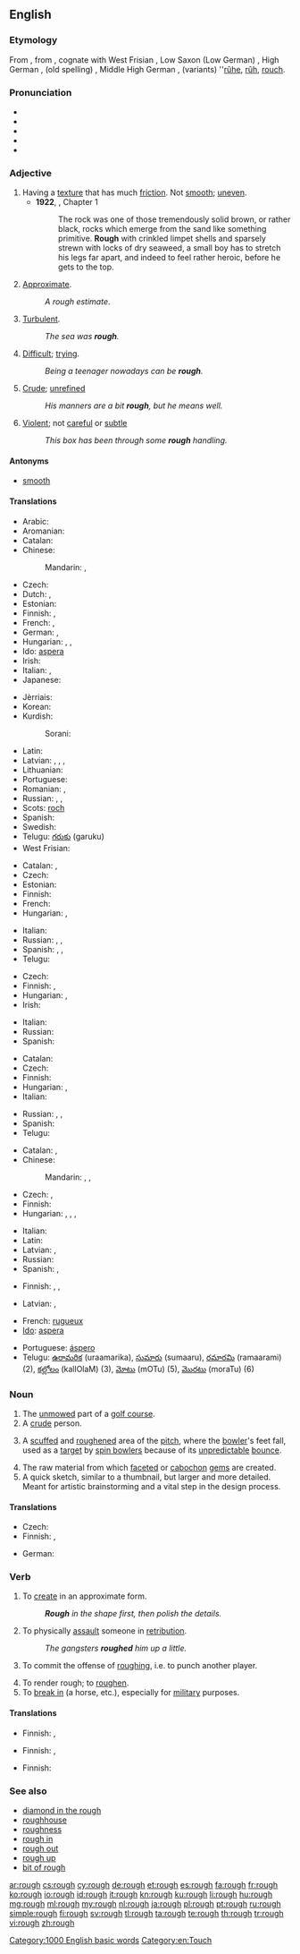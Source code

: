 {{wikipedia|dab=rough}}
==English==

===Etymology===
From {{etyl|ang}} {{term|ruh|rūh|lang=ang}}, from {{etyl|gem-pro}} {{recons|rūhaz|lang=gem-pro}}, cognate with West Frisian {{term|rûch||rough|lang=fy}}, Low Saxon (Low German) {{term|ruuch||rough|lang=nds}}, High German {{term|rau||rough|lang=de}}, (old spelling) {{term|rauh||rough|lang=de}}, Middle High German {{term|rûch||rough|lang=gmh}}, (variants) ''[[rûhe]], [[rûh]], [[rouch]].

===Pronunciation===
* {{IPA|/ɹʌf/}}
* {{audio|En-us-rough.ogg|Audio (US)}}
* {{audio|Rough.ogg|Audio (US)}}
* {{rhymes|ʌf}}
* {{homophones|ruff}}

===Adjective===
{{en-adj|rough|er}}

# Having a [[texture]] that has much [[friction]]. Not [[smooth]]; [[uneven]].
#* '''1922''', {{w|Virginia Woolf}}, ''{{w|Jacob's Room}}'' Chapter 1
#*: The rock was one of those tremendously solid brown, or rather black, rocks which emerge from the sand like something primitive. '''Rough''' with crinkled limpet shells and sparsely strewn with locks of dry seaweed, a small boy has to stretch his legs far apart, and indeed to feel rather heroic, before he gets to the top.
# [[approximate|Approximate]].
#: ''A rough estimate''.
# [[turbulent|Turbulent]].
#: ''The sea was '''rough'''.''
# [[difficult|Difficult]]; [[trying]].
#: ''Being a teenager nowadays can be '''rough'''.''
# [[crude|Crude]]; [[unrefined]]
#: ''His manners are a bit '''rough''', but he means well.''
# [[violent|Violent]]; not [[careful]] or [[subtle]]
#: ''This box has been through some '''rough''' handling.''

====Antonyms====
* [[smooth]]

====Translations====
{{trans-top|not smooth}}
* Arabic: {{t+|ar|خشن|tr=xášin|sc=Arab}}
* Aromanian: {{t-|rup|ascuru}}
* Catalan: {{t-|ca|aspre}}
* Chinese:
*: Mandarin: {{t|cmn|粗魯|sc=Hani}}, {{t|cmn|粗鲁|tr=cūlǔ|sc=Hani}}
* Czech: {{t+|cs|hrubý|m}}
* Dutch: {{t+|nl|ruw}}, {{t+|nl|ruig}}
* Estonian: {{t+|et|kare}}
* Finnish: {{t-|fi|karhea}}, {{t-|fi|rosoinen}}
* French: {{t+|fr|rude}}, {{t+|fr|rugueux}}
* German: {{t+|de|rau}}, {{t+|de|grob}}
* Hungarian: {{t+|hu|durva}}, {{t+|hu|érdes}}, {{t+|hu|egyenetlen}}
* Ido: [[aspera]]
* Irish: {{t-|ga|garbh}}
* Italian: {{t-|it|ruvido}}, {{t-|it|rugoso}}
* Japanese: {{t+|ja|でこぼこ|tr=dekoboko na|alt=でこぼこな|sc=Jpan}}
{{trans-mid}}
* Jèrriais: {{tø|roa-jer|rude|m|f}}
* Korean: {{t+|ko|거친|tr=geochin|sc=Kore}}
* Kurdish:
*: Sorani: {{ku-Arab|[[دڕ]]}}
* Latin: {{t-|la|asper}}
* Latvian: {{t-|lv|raupjš}}, {{t-|lv|rupjš}}, {{t+|lv|ass}}, {{t-|lv|negluds}}
* Lithuanian: {{t-|lt|šiurkštus}}
* Portuguese: {{t+|pt|áspero}}
* Romanian: {{t-|ro|dur}}, {{t-|ro|aspru}}
* Russian: {{t+|ru|шероховатый|tr=šeroxovátyj}}, {{t+|ru|грубый|tr=grúbyj}}, {{t+|ru|жёсткий|tr=žóstkij}}
* Scots: [[roch]]
* Spanish: {{t+|es|áspero|m}}
* Swedish: {{t-|sv|ojämn}}
* Telugu: [[గరుకు]] (garuku)
* West Frisian: {{t+|fy|rûch}}
{{trans-bottom}}

{{trans-top|approximate}}
* Catalan: {{t-|ca|aproximat}}, {{t-|ca|quasi}}
* Czech: {{t+|cs|hrubý|m}}
* Estonian: {{t-|et|ligilähedane}}
* Finnish: {{t+|fi|karkea}}
* French: {{t+|fr|approximatif|m}}
* Hungarian: {{t-|hu|hozzávetőleges}}, {{t+|hu|nyers}}
{{trans-mid}}
* Italian: {{t-|it|approssimato}}
* Russian: {{t+|ru|приблизительный|tr=priblizítelʹnyj|sc=Cyrl}}, {{t+|ru|примерный|tr=primérnyj|sc=Cyrl}}, {{t+|ru|черновой|tr=černovój|sc=Cyrl}}
* Spanish: {{t+|es|aproximado|m}}, {{t-|es|aproximativo|m}}, {{t+|es|casi}}
* Telugu: {{t+|te|సుమారు|tr=sumaaru}}
{{trans-bottom}}

{{trans-top|turbulent}}
* Czech: {{t-|cs|bouřlivý|m}}
* Finnish: {{t+|fi|aallokkoinen}}, {{t+|fi|kuoppainen}}
* Hungarian: {{t+|hu|zord}}, {{t+|hu|kemény}}
* Irish: {{t-|ga|garbh}}
{{trans-mid}}
* Italian: {{t+|it|mosso}}
* Russian: {{t+|ru|бурный|tr=búrnyj|sc=Cyrl}}
* Spanish: {{t+|es|turbulento|m}}
{{trans-bottom}}

{{trans-top|difficult}}
* Catalan: {{t+|ca|difícil}}
* Czech: {{t+|cs|nepříjemný|m}}
* Finnish: {{t+|fi|kova}}
* Hungarian: {{t+|hu|kemény}}, {{t+|hu|nehéz}}
* Italian: {{t+|it|difficile}}
{{trans-mid}}
* Russian: {{t+|ru|суровый|tr=suróvyj|sc=Cyrl}}, {{t+|ru|трудный|tr=trúdnyj|sc=Cyrl}}, {{t+|ru|тяжёлый|tr=tjažólyj|sc=Cyrl}}
* Spanish: {{t+|es|difícil|m|f}}
* Telugu: {{t+|te|కష్టమైన|tr=kashTamaina}}
{{trans-bottom}}

{{trans-top|crude, unrefined}}
* Catalan: {{t-|ca|rude|m|f}}, {{t-|ca|tosc|m}}
* Chinese:
*: Mandarin: {{t|cmn|粗躁|tr=cūzào|sc=Hani}}, {{t|cmn|粗魯|sc=Hani}}, {{t|cmn|粗鲁|tr=cūlǔ|sc=Hani}}
* Czech: {{t-|cs|surový|m}}, {{t-|cs|neomalený|m}}
* Finnish: {{t+|fi|karkea}}
* Hungarian: {{t+|hu|durva}}, {{t+|hu|faragatlan}}, {{t-|hu|műveletlen}}, {{t+|hu|nyers}}
{{trans-mid}}
* Italian: {{t+|it|rude}}
* Latin: {{t-|la|rudis}}
* Latvian: {{t-|lv|raupjš}}, {{t-|lv|rupjš}}
* Russian: {{t+|ru|грубый|tr=grúbyj|sc=Cyrl}}
* Spanish: {{t+|es|tosco|m}}, {{t-|es|rudo|m}}
{{trans-bottom}}

{{trans-top|violent}}
* Finnish: {{t+|fi|kova}}, {{t+|fi|karkea}}, {{t+|fi|väkivaltainen}}
{{trans-mid}}
* Latvian: {{t-|lv|raupjš}}, {{t-|lv|rupjš}}
{{trans-bottom}}

{{checktrans-top}}
* French: [[rugueux]]
* [[Ido]]: [[aspera]]
{{trans-mid}}
* Portuguese: [[áspero]]
* Telugu: [[ఉరామరిక]] (uraamarika), [[సుమారు]] (sumaaru), [[రమారమి]] (ramaarami) (2), [[కల్లోలం]] (kallOlaM) (3), [[మోటు]] (mOTu) (5), [[మొరటు]] (moraTu) (6)
{{trans-bottom}}

===Noun===
{{en-noun}}

# The [[unmowed]] part of a [[golf course]].
# A [[crude]] person.
# {{cricket}} A [[scuffed]] and [[roughened]] area of the [[pitch]], where the [[bowler]]'s feet fall, used as a [[target]] by [[spin bowler]]s because of its [[unpredictable]] [[bounce]].
# The raw material from which [[facet]]ed or [[cabochon]] [[gem]]s are created.
# A quick sketch, similar to a thumbnail, but larger and more detailed. Meant for artistic brainstorming and a vital step in the design process.

====Translations====
{{trans-top|unmowed part of golf-course}}
* Czech: {{t-|cs|raf (vyšší tráva kolem fairwaye)}}
* Finnish: {{t-|fi|karheikko}}, {{t-|fi|raffi}}
{{trans-mid}}
* German: {{t-|de|Rough|n}}
{{trans-bottom}}

===Verb===
{{en-verb}}

# To [[create]] in an approximate form.
#: '''''Rough''' in the shape first, then polish the details.''
# To physically [[assault]] someone in [[retribution]].
#: ''The gangsters '''roughed''' him up a little.''
# {{ice hockey}} To commit the offense of [[roughing]], i.e. to punch another player.
# To render rough; to [[roughen]].
# To [[break in]] (a horse, etc.), especially for [[military]] purposes.
#: {{rfquotek|Crabb}}

====Translations====
{{trans-top|to create in approximate form}}
* Finnish: {{t-|fi|luonnostella}}, {{t+|fi|hahmotella}}
{{trans-mid}}
{{trans-bottom}}

{{trans-top|to physically assault}}
* Finnish: {{t+|fi|pahoinpidellä}}, {{t-|fi|murjoa}}
{{trans-mid}}
{{trans-bottom}}

{{trans-top|ice hockey: to perform roughing}}
* Finnish: {{t+|fi|väkivaltaisuus|alt=olla väkivaltainen}}
{{trans-mid}}
{{trans-bottom}}

===See also===
* [[diamond in the rough]]
* [[roughhouse]]
* [[roughness]]
* [[rough in]]
* [[rough out]]
* [[rough up]]
* [[bit of rough]]

[[Category:1000 English basic words]]
[[Category:en:Touch]]

[[ar:rough]]
[[cs:rough]]
[[cy:rough]]
[[de:rough]]
[[et:rough]]
[[es:rough]]
[[fa:rough]]
[[fr:rough]]
[[ko:rough]]
[[io:rough]]
[[id:rough]]
[[it:rough]]
[[kn:rough]]
[[ku:rough]]
[[li:rough]]
[[hu:rough]]
[[mg:rough]]
[[ml:rough]]
[[my:rough]]
[[nl:rough]]
[[ja:rough]]
[[pl:rough]]
[[pt:rough]]
[[ru:rough]]
[[simple:rough]]
[[fi:rough]]
[[sv:rough]]
[[tl:rough]]
[[ta:rough]]
[[te:rough]]
[[th:rough]]
[[tr:rough]]
[[vi:rough]]
[[zh:rough]]